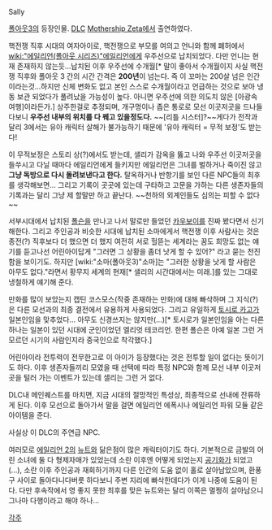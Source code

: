 Sally

[[폴아웃3]]의 등장인물. [[DLC]] [[Mothership Zeta]]에서 출연하였다.

핵전쟁 직후 시대의 여자아이로, 핵전쟁으로 부모를 여의고 언니와 함께 폐허에서 [[wiki:"에일리언(폴아웃 시리즈)"에일리언]]에게 우주선으로 납치되었다. 다만 언니는 현재 존재하지 않는듯...납치된 이후 우주선에 수개월[* 말이 좋아서 수개월이지 사실 핵전쟁 직후와 폴아웃 3 간의 시간 간격은 '''200년'''이 넘는다. 즉 이 꼬마는 200살 넘은 인간이라는것...하지만 신체 변화도 없고 본인 스스로 수개월이라고 언급하는 것으로 보아 냉동 보관 되었다가 풀려났을 가능성이 높다. 아니면 우주선에 의한 의도치 않은 [아광속 여행]이라든가.] 상주한걸로 추정되며, 개구멍이나 좁은 통로로 모선 이곳저곳을 드나들다보니 '''우주선 내부의 위치를 다 꿰고 있을정도다.''' ~~[리틀 시스터]?~~게다가 전작과 달리 3에서는 유아 캐릭터 살해가 불가능하기 때문에 '유아 캐릭터 = 무적 보정'도 받는다!

이 무적보정은 스토리 상(?)에서도 받는데, 샐리가 감옥을 뚫고 나와 우주선 이곳저곳을 들쑤시고 다닐 때마다 에일리언에게 들키지만 에일리언은 그녀를 벌하거나 죽이진 않고 '''그냥 독방으로 다시 돌려보낸다고 한다.''' 탈옥하거나 반항기를 보인 다른 NPC들의 최후를 생각해보면... 그리고 기록이 곳곳에 있는데 구타하고 고문을 가하는 다른 생존자들의 기록과는 달리 그냥 제 할말만 하고 끝난다. ~~천하의 외계인들도 심의는 피할 수 없다~~

서부시대에서 납치된 [[폴슨]]을 만나고 나서 말로만 들었던 [[카우보이]]를 진짜 봤다면서 신기해한다. 그리고 주인공과 비슷한 시대에 납치된 소마에게서 핵전쟁 이후 사람사는 것은 종전(?) 직후보다 더 했으면 더 했지 여전히 서로 헐뜯는 세계라는 꿈도 희망도 없는 얘기를 듣고나선 어린아이답게 "그러면 그 상황을 좀더 낫게 할 수 있어?" 라고 묻는 천진함을 보이기도. 하지만 [wiki:"소마(폴아웃3)"소마]는 "그러한 상황을 낫게 할 사람은 아무도 없다."라면서 황무지 세계의 현재[* 샐리의 시간대에서는 미래.]를 있는 그대로 냉철하게 얘기해 준다.

만화를 많이 보았는지 캡틴 코스모스(작중 존재하는 만화)에 대해 빠삭하며 그 지식(?)은 다른 모선과의 최종 결전에서 유용하게 사용되었다. 그리고 유일하게 [[토시로 카고]]가 일본인임을 맞추었다... 아무도 신경쓰지는 않지만(…)[* 토시로가 일본인임을 아는 다른 하나는 일본이 있던 시대에 군인이었던 엘리엇 테코리언. 한편 폴슨은 아예 일본 그런 거 모르던 시기의 사람인지라 중국인으로 착각했다.]

어린아이라 전투력이 전무한고로 이 아이가 등장했다는 것은 전투할 일이 없다는 뜻이기도 하다. 이후 생존자들끼리 모였을 때 선택에 따라 특정 NPC와 함께 모선 내부 이곳저곳을 털러 가는 이벤트가 있는데 샐리는 그런 거 없다.

DLC내 메인퀘스트를 마치면, 지금 시대의 절망적인 특성상, 최종적으로 선내에 잔류하게 된다. 이후 모선으로 돌아가서 말을 걸면 에일리언 에폭시나 에일리언 파워 모듈 같은 아이템을 준다.

사실상 이 DLC의 주연급 NPC.

여러모로 [[에일리언 2]]의 [[뉴트]]와 닮은점이 많은 캐릭터이기도 하다. 기본적으로 금발의 어린 소녀에 둘 다 형제자매가 있었는데 소란 이후엔 어떻게 되었는지 [[공기]]화가 되었고(...), 소란 이후 주인공과 재회하기까지 다른 인간의 도움 없이 홀로 살아남았으며, 환풍구 사이로 돌아다니다버릇 하다보니 주변 지리에 빠삭한데다가 이게 나중에 도움이 된다. 다만 후속작에서 영 좋지 못한 최후를 맞은 뉴트와는 달리 이쪽은 멀쩡히 살아남으니 그나마 다행이라고 해야 하나...

[[각주]]
